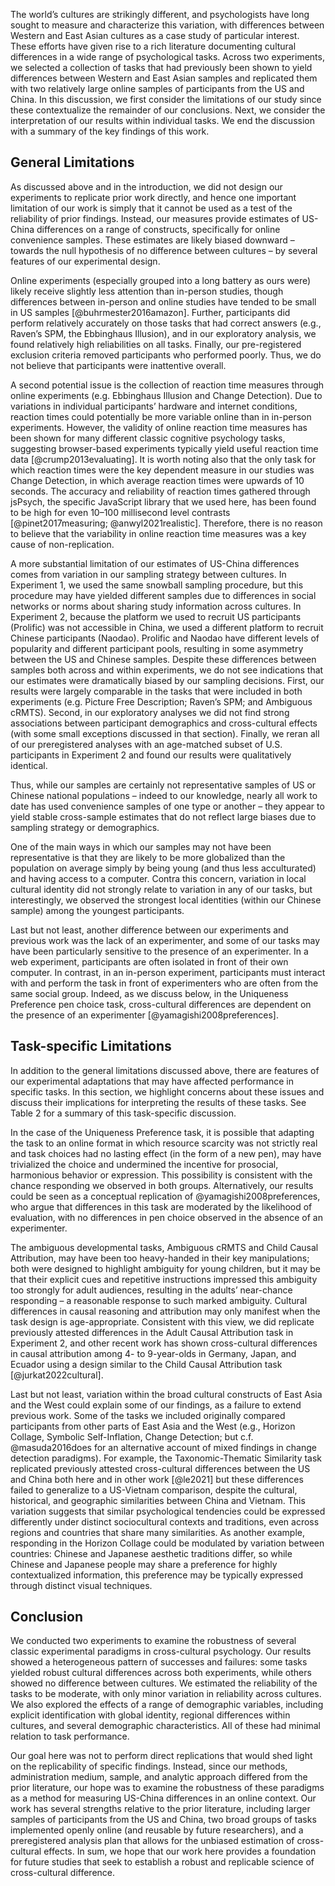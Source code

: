 
The world’s cultures are strikingly different, and psychologists have long sought to measure and characterize this variation, with differences between Western and East Asian cultures as a case study of particular interest. These efforts have given rise to a rich literature documenting cultural differences in a wide range of psychological tasks. Across two experiments, we selected a collection of tasks that had previously been shown to yield differences between Western and East Asian samples and replicated them with two relatively large online samples of participants from the US and China. In this discussion, we first consider the limitations of our study since these contextualize the remainder of our conclusions. Next, we consider the interpretation of our results within individual tasks. We end the discussion with a summary of the key findings of this work. 

## General Limitations 

As discussed above and in the introduction, we did not design our experiments to replicate prior work directly, and hence one important limitation of our work is simply that it cannot be used as a test of the reliability of prior findings. Instead, our measures provide estimates of US-China differences on a range of constructs, specifically for online convenience samples. These estimates are likely biased downward -- towards the null hypothesis of no difference between cultures -- by several features of our experimental design. 

Online experiments (especially grouped into a long battery as ours were) likely receive slightly less attention than in-person studies, though differences between in-person and online studies have tended to be small in US samples [@buhrmester2016amazon]. Further, participants did perform relatively accurately on those tasks that had correct answers (e.g., Raven’s SPM, the Ebbinghaus Illusion), and in our exploratory analysis, we found relatively high reliabilities on all tasks. Finally, our pre-registered exclusion criteria removed participants who performed poorly. Thus, we do not believe that participants were inattentive overall. 

A second potential issue is the collection of reaction time measures through online experiments (e.g. Ebbinghaus Illusion and Change Detection). Due to variations in individual participants' hardware and internet conditions,  reaction times could potentially be more variable online than in in-person experiments. However, the validity of online reaction time measures has been shown for many different classic cognitive psychology tasks, suggesting browser-based experiments typically yield useful reaction time data [@crump2013evaluating]. It is worth noting also that the only task for which reaction times were the key dependent measure in our studies was Change Detection, in which average reaction times were upwards of 10 seconds. The accuracy and reliability of reaction times gathered through jsPsych, the specific JavaScript library that we used here, has been found to be high for even 10--100 millisecond level contrasts [@pinet2017measuring; @anwyl2021realistic]. Therefore, there is no reason to believe that the variability in online reaction time measures was a key cause of non-replication. 

A more substantial limitation of our estimates of US-China differences comes from variation in our sampling strategy between cultures. In Experiment 1, we used the same snowball sampling procedure, but this procedure may have yielded different samples due to differences in social networks or norms about sharing study information across cultures. In Experiment 2, because the platform we used to recruit US participants (Prolific) was not accessible in China, we used a different platform to recruit Chinese participants (Naodao). Prolific and Naodao have different levels of popularity and different participant pools, resulting in some asymmetry between the US and Chinese samples. Despite these differences between samples both across and within experiments, we do not see indications that our estimates were dramatically biased by our sampling decisions. First, our results were largely comparable in the tasks that were included in both experiments (e.g. Picture Free Description; Raven's SPM; and Ambiguous cRMTS). Second, in our exploratory analyses we did not find strong associations between participant demographics and cross-cultural effects (with some small exceptions discussed in that section). Finally, we reran all of our preregistered analyses with an age-matched subset of U.S. participants in Experiment 2 and found our results were qualitatively identical. 

Thus, while our samples are certainly not representative samples of US or Chinese national populations -- indeed to our knowledge, nearly all work to date has used convenience samples of one type or another -- they appear to yield stable cross-sample estimates that do not reflect large biases due to sampling strategy or demographics. 

One of the main ways in which our samples may not have been representative is that they are likely to be more globalized than the population on average simply by being young (and thus less acculturated) and having access to a computer. Contra this concern, variation in local cultural identity did not strongly relate to variation in any of our tasks, but interestingly, we observed the strongest local identities (within our Chinese sample) among the youngest participants. 

Last but not least, another difference between our experiments and previous work was the lack of an experimenter, and some of our tasks may have been particularly sensitive to the presence of an experimenter. In a web experiment, participants are often isolated in front of their own computer. In contrast, in an in-person experiment, participants must interact with and perform the task in front of experimenters who are often from the same social group. Indeed, as we discuss below, in the Uniqueness Preference pen choice task, cross-cultural differences are dependent on the presence of an experimenter [@yamagishi2008preferences]. 

## Task-specific Limitations

In addition to the general limitations discussed above, there are features of our experimental adaptations that may have affected performance in specific tasks. In this section, we highlight concerns about these issues and discuss their implications for interpreting the results of these tasks. See Table 2 for a summary of this task-specific discussion.

In the case of the Uniqueness Preference task, it is possible that adapting the task to an online format in which resource scarcity was not strictly real and task choices had no lasting effect (in the form of a new pen), may have trivialized the choice and undermined the incentive for prosocial, harmonious behavior or expression. This possibility is consistent with the chance responding we observed in both groups. Alternatively, our results could be seen as a conceptual replication of @yamagishi2008preferences, who argue that differences in this task are moderated by the likelihood of evaluation, with no differences in pen choice observed in the absence of an experimenter. 

The ambiguous developmental tasks, Ambiguous cRMTS and Child Causal Attribution, may have been too heavy-handed in their key manipulations; both were designed to highlight ambiguity for young children, but it may be that their explicit cues and repetitive instructions impressed this ambiguity too strongly for adult audiences, resulting in the adults’ near-chance responding -- a reasonable response to such marked ambiguity. Cultural differences in causal reasoning and attribution may only manifest when the task design is age-appropriate. Consistent with this view, we did replicate previously attested differences in the Adult Causal Attribution task in Experiment 2, and other recent work has shown cross-cultural differences in causal attribution among 4- to 9-year-olds in Germany, Japan, and Ecuador using a design similar to the Child Causal Attribution task [@jurkat2022cultural]. 

Last but not least, variation within the broad cultural constructs of East Asia and the West could explain some of our findings, as a failure to extend previous work. Some of the tasks we included originally compared participants from other parts of East Asia and the West (e.g., Horizon Collage, Symbolic Self-Inflation, Change Detection; but c.f. @masuda2016does for an alternative account of mixed findings in change detection paradigms). For example, the Taxonomic-Thematic Similarity task replicated previously attested cross-cultural differences between the US and China both here and in other work [@le2021] but these differences failed to generalize to a US-Vietnam comparison, despite the cultural, historical, and geographic similarities between China and Vietnam. This variation suggests that similar psychological tendencies could be expressed differently under distinct sociocultural contexts and traditions, even across regions and countries that share many similarities. As another example, responding in the Horizon Collage could be modulated by variation between countries: Chinese and Japanese aesthetic traditions differ, so while Chinese and Japanese people may share a preference for highly contextualized information, this preference may be typically expressed through distinct visual techniques. 

## Conclusion

We conducted two experiments to examine the robustness of several classic experimental paradigms in cross-cultural psychology. Our results showed a heterogeneous pattern of successes and failures: some tasks yielded robust cultural differences across both experiments, while others showed no difference between cultures. We estimated the reliability of the tasks to be moderate, with only minor variation in reliability across cultures. We also explored the effects of a range of demographic variables, including explicit identification with global identity, regional differences within cultures, and several demographic characteristics. All of these had minimal relation to task performance. 

Our goal here was not to perform direct replications that would shed light on the replicability of specific findings. Instead, since our methods, administration medium, sample, and analytic approach differed from the prior literature, our hope was to examine the robustness of these paradigms as a method for measuring US-China differences in an online context. Our work has several strengths relative to the prior literature, including larger samples of participants from the US and China, two broad groups of tasks implemented openly online (and reusable by future researchers), and a preregistered analysis plan that allows for the unbiased estimation of cross-cultural effects. In sum, we hope that our work here provides a foundation for future studies that seek to establish a robust and replicable science of cross-cultural difference.



\begin{landscape}
    \begin{longtable}{p{3cm}p{10cm}p{8cm}}\\
    \caption{Differences between our tasks, the original refernce tasks, and speculation about how these differences may have impacted our results.}\\
        \hline
        \bf{Task Name} & \bf{Difference between the current and original version} & \bf{Speculative reasons} \\
        \hline
        Ambiguous causal Relational Match-To-Sample (cRMTS) & 
        \begin{itemize}
        \item Age: The original experiment was conducted with young children; the current experiment was conducted with adults (but cf. Goddu, Sullivan, \& Walker (2021) for non-chance adult performance in a very similar paradigm).
        \item Test Format: The original experiment was conducted in person with physical stimuli and live experimenters; the current experiment was conducted through web-based interfaces with animation. 
        \end{itemize}&  
        \begin{itemize}
        \item The relation between objects might have been less salient when the stimuli were presented as schematic animation.
     \item Adults may have been overall less engaged with the tasks and paid less attention to the causal properties of the object pairs.
    \end{itemize}\\

Ebbinghaus Illusion & 
    \begin{itemize}
        \item Age: The original study was conducted with young children; the current experiment was conducted with adults.
        \item Culture: The original experiment compared Japanese participants with Canadian participants; the current experiment compared Chinese participants with U.S. participants."
    \end{itemize} & 
    \begin{itemize}
        \item Adults in both cultures reached ceiling performance. 
        \item U.S. and Chinese participants may differ in visual context sensitivity compared to Canadian and Japanese participants.
    \end{itemize} \\

Horizon Collage  & 
    \begin{itemize}
        \item Age: The original experiment was conducted with young children; the current experiment was conducted with adults.
        \item Test Format: The original experiment was conducted in person with paper and collage stickers; the current experiment was conducted through web-based interfaces.
        \item Culture: The original experiment compared Japanese participants with Canadian participants; the current experiment compared Chinese participants with U.S. participants.
    \end{itemize} &
    \begin{itemize}
        \item The task might have been too trivial for adults to engage with properly. 
        \item The saliency of horizon height is diminished by the drag-and-drop online interface.
    \end{itemize}
    \\

Symbolic Self-Inflation (Family version and Friends version) & 
    \begin{itemize}
        \item Test Format: The original experiment was conducted in person with pen and paper; the current experiment was conducted through web-based interfaces.
        \item Test Prompt (Family version): The original experiment asked the participants to draw their close social network; the current experiment asked the participants to draw their family members or friends growing up.
    \end{itemize} & 
    \begin{itemize}
        \item The online interface might have altered participants’ drawing process, making it more difficult to implicitly represent the symbolic meaning of the circle size.
    \end{itemize}
     \\

Uniqueness Preference & 
    \begin{itemize}
        \item Test Format: The original experiment was conducted in person; the current experiment was conducted through web-based interfaces.
        \item Stimulus: The original experiment gave away physical pens to keep; the current experiment asked participants to select virtual stickers.
        \item Test Context: The original experiment prompted participants to make their pen selection after completing a questionnaire indicating their aesthetic preference for abstract art with unique or repeating shapes.
    \end{itemize}   & 
    \begin{itemize}
        \item The choice between virtual stickers is less meaningful than between real pens.
        \item The presence of a live experimenter might increase the social pressure on participants, causing them to consider the cultural perception of their choice.
        \item This richer context may have prompted more careful consideration of the key prompt.
    \end{itemize} \\

Child Causal Attribution & 
    \begin{itemize}
        \item Age: The original experiment was conducted with young children; the current experiment was conducted with adults.
    \end{itemize}
& \begin{itemize}
    \item Adults may have failed to engage deeply in causal reasoning because the story is too simplistic.
\end{itemize} \\

Change Detection & 
\begin{itemize}
    \item Test Format: The original experiment was conducted in person; the current experiment was conducted through web-based interfaces.
\end{itemize} & 
\begin{itemize}
    \item The in-lab setting might facilitate participants’ performance by making them pay more attention to the computer screen. 
\end{itemize}\\

    \hline
    \end{longtable}


\end{landscape}

